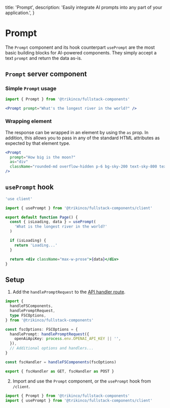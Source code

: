
  title: 'Prompt',
  description:
    'Easily integrate AI prompts into any part of your application.',
}

# Prompt

The `Prompt` component and its hook counterpart `usePrompt` are the most basic building blocks for AI-powered components.
They simply accept a text `prompt` and return the data as-is.

## `Prompt` server component

### Simple `Prompt` usage

<Prompt prompt="What's the longest river in the world?" />

```jsx
import { Prompt } from '@trikinco/fullstack-components'
```

```jsx
<Prompt prompt="What's the longest river in the world?" />
```

### Wrapping element

The response can be wrapped in an element by using the `as` prop.
In addition, this allows you to pass in any of the standard HTML attributes as expected by that element type.

<Prompt
  prompt="How big is the moon?"
  as="div"
  className="rounded-md overflow-hidden p-6 bg-sky-200 text-sky-800 text-xl"
/>

```jsx /as="div"/
<Prompt
  prompt="How big is the moon?"
  as="div"
  className="rounded-md overflow-hidden p-6 bg-sky-200 text-sky-800 text-xl"
/>
```

## `usePrompt` hook

```jsx
'use client'

import { usePrompt } from '@trikinco/fullstack-components/client'

export default function Page() {
  const { isLoading, data } = usePrompt(
    'What is the longest river in the world?'
  )

  if (isLoading) {
    return 'Loading...'
  }

  return <div className="max-w-prose">{data}</div>
}
```

## Setup

1. Add the `handlePromptRequest` to the [API handler route](/docs/get-started/#setup).

```ts title="app/api/fsutils/[...fscomponents]/route.ts"
import {
  handleFSComponents,
  handlePromptRequest,
  type FSCOptions,
} from '@trikinco/fullstack-components'

const fscOptions: FSCOptions = {
  handlePrompt: handlePromptRequest({
    openAiApiKey: process.env.OPENAI_API_KEY || '',
  }),
  // Additional options and handlers...
}

const fscHandler = handleFSComponents(fscOptions)

export { fscHandler as GET, fscHandler as POST }
```

2. Import and use the `Prompt` component, or the `usePrompt` hook from `/client`.

```jsx
import { Prompt } from '@trikinco/fullstack-components'
import { usePrompt } from '@trikinco/fullstack-components/client'
```
